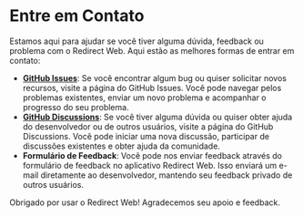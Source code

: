# Entre em Contato

Estamos aqui para ajudar se você tiver alguma dúvida, feedback ou problema com o Redirect Web. Aqui estão as melhores formas de entrar em contato:

- **[GitHub Issues](https://github.com/mshibanami/RedirectWeb/issues)**: Se você encontrar algum bug ou quiser solicitar novos recursos, visite a página do GitHub Issues. Você pode navegar pelos problemas existentes, enviar um novo problema e acompanhar o progresso do seu problema.
- **[GitHub Discussions](https://github.com/mshibanami/RedirectWeb/discussions)**: Se você tiver alguma dúvida ou quiser obter ajuda do desenvolvedor ou de outros usuários, visite a página do GitHub Discussions. Você pode iniciar uma nova discussão, participar de discussões existentes e obter ajuda da comunidade.
- **Formulário de Feedback**: Você pode nos enviar feedback através do formulário de feedback no aplicativo Redirect Web. Isso enviará um e-mail diretamente ao desenvolvedor, mantendo seu feedback privado de outros usuários.

Obrigado por usar o Redirect Web! Agradecemos seu apoio e feedback.